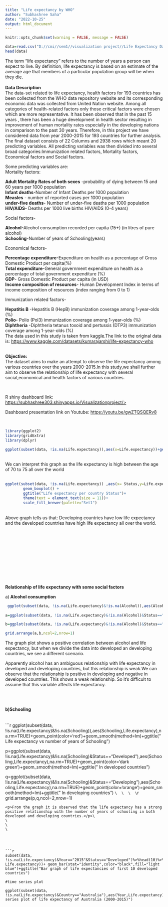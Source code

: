 ---
title: "Life expectancy by WHO"
author: "Subhashree Saha"
date: "2022-10-25"
output: html_document
---

```{r setup, include=FALSE}
knitr::opts_chunk$set(warning = FALSE, message = FALSE)

data=read.csv("D://cmi//sem1//visualization project//Life Expectancy Data.csv")
head(data)
```
The term “life expectancy” refers to the number of years a person can expect to live. By definition, life expectancy is based on an estimate of the average age that members of a particular population group will be when they die.\
\
<b>Data Description</b>\
The data-set related to life expectancy, health factors for 193 countries has been collected from the  WHO data repository website and its corresponding economic data was collected from United Nation website. Among all categories of health-related factors only those critical factors were chosen which are more representative. It has been observed that in the past 15 years , there has been a huge development in health sector resulting in improvement of human mortality rates especially in the developing nations in comparison to the past 30 years. Therefore, in this project we have considered data from year 2000-2015 for 193 countries for further analysis.
The final dataset consists of 22 Columns and 2938 rows which meant 20 predicting variables. All predicting variables was then divided into several broad categories:Immunization related factors, Mortality factors, Economical factors and Social factors.

Some predicting variables are:\
Mortality factors:\

<b>Adult Mortality Rates of both sexes</b> -probability of dying between 15 and 60 years per 1000 population\
<b>Infant deaths</b>-Number of Infant Deaths per 1000 population\
<b>Measles</b> - number of reported cases per 1000 population\
<b>under-five deaths</b>- Number of under-five deaths per 1000 population\
<b>HIV/AIDS</b>- Deaths per 1000 live births HIV/AIDS (0-4 years)\

Social factors-

<b>Alcohol</b>-Alcohol consumption recorded per capita (15+)  (in litres of pure alcohol)\
<b>Schooling</b>-Number of years of Schooling(years)\

Economical factors-

<b>Percentage expenditure</b>-Expenditure on health as a percentage of Gross Domestic Product per capita(%)\
<b>Total expenditure</b>-General government expenditure on health as a percentage of total government expenditure (%)\
<b>GDP</b>- Gross Domestic Product per capita (in USD)\
<b>Income composition of resources</b>- Human Development Index in terms of income composition of resources (index ranging from 0 to 1)\

Immunization related factors-

<b>Hepatitis B</b> -Hepatitis B (HepB) immunization coverage among 1-year-olds (%)\
<b>Polio</b>- Polio (Pol3) immunization coverage among 1-year-olds (%)\
<b>Diphtheria</b> -Diphtheria tetanus toxoid and pertussis (DTP3) immunization coverage among 1-year-olds (%)\
The data used in this study is taken from kaggle.The link to the original data is: 
<a href="https://www.kaggle.com/datasets/kumarajarshi/life-expectancy-who">https://www.kaggle.com/datasets/kumarajarshi/life-expectancy-who</a>
\
\


<p><b>Objective:</b>\
The dataset aims to make an attempt to observe the life expectancy among various countries over the years 2000-2015.In this study,we shall further aim to observe the relationship of life expectancy with several social,economical and health factors of various countries.</p>\

<p>R shiny dashboard link:
<a href="https://subhashree303.shinyapps.io/Visualizationproject/">https://subhashree303.shinyapps.io/Visualizationproject/></a></p>
<p> Dashboard presentation link on Youtube:</a>
<a href="https://youtu.be/gwZTQSQERv8">https://youtu.be/gwZTQSQERv8</a>
</p>
\

```{r , echo=FALSE}
library(ggplot2)
library(gridExtra)
library(dplyr)

ggplot(subset(data, !is.na(Life.expectancy)),aes(x=Life.expectancy))+geom_histogram(color="black",fill="light green",binwidth=2)+ggtitle("Distribution of life expectancy according to age")
```
<br /> We can interpret this graph as the life expectancy is high between the age of 70 to 75 all over the world<br />\
```{r , echo=FALSE}

ggplot(subset(data, !is.na(Life.expectancy)) ,aes(x= Status,y=Life.expectancy, fill= Status)) + 
        geom_boxplot() +
        ggtitle("Life expectancy per country Status")+
        theme(text = element_text(size = 11))+
        scale_fill_brewer(palette="Set1")


```
<br /> Above graph tells us that:
Developing countries have low life expectancy and the developed countries have high life expectancy all over the world.<br />\
\
\
\
\
\
\
\
\
\
\
<b>Relationship of life expectancy with some social factors</b>\

 a)<b> Alcohol consumption</b>
 
 ```{r , echo=FALSE,out.width="100%"}
  ggplot(subset(data, !is.na(Life.expectancy)&!is.na(Alcohol)),aes(Alcohol,Life.expectancy),na.rm=TRUE)+geom_point(color='red')+geom_smooth(method=lm)+ggtitle("Alcohol consumption vs Life expectancy ")
  
a=ggplot(subset(data, !is.na(Life.expectancy)&!is.na(Alcohol)&Status=="Developed"),aes(Alcohol,Life.expectancy),na.rm=TRUE)+geom_point(color='dark green')+geom_smooth(method=lm)+ggtitle("In developed countries")
 
b=ggplot(subset(data, !is.na(Life.expectancy)&!is.na(Alcohol)&Status=="Developing"),aes(Alcohol,Life.expectancy),na.rm=TRUE)+geom_point(color='orange')+geom_smooth(method=lm)+ggtitle(" In developing countries")

grid.arrange(a,b,ncol=2,nrow=1)
 
 ```
<p>The graph plot shows a positive correlation  between alcohol and life expectancy, but when we divide the data into developed an developing countries, we see a different scenario.

Apparently alcohol has an ambiguous relationship with life expectancy in developed and developing countries, but this relationship is weak.We can observe that the relationship is positive in developing and negative in developed countries. This shows a weak relationship. So it's difficult to assume that this variable affects life expectancy.</p>
\
\

 <b>b)Schooling</b>
 \
 \
 \
 ```{r , echo=FALSE,out.width="100%"}
 ggplot(subset(data, !is.na(Life.expectancy)&!is.na(Schooling)),aes(Schooling,Life.expectancy),na.rm=TRUE)+geom_point(color='red')+geom_smooth(method=lm)+ggtitle("Life expectancy  vs number of years of Schooling ")

p=ggplot(subset(data, !is.na(Life.expectancy)&!is.na(Schooling)&Status=="Developed"),aes(Schooling,Life.expectancy),na.rm=TRUE)+geom_point(color='dark green')+geom_smooth(method=lm)+ggtitle(" In developed countries")
 
q=ggplot(subset(data, !is.na(Life.expectancy)&!is.na(Schooling)&Status=="Developing"),aes(Schooling,Life.expectancy),na.rm=TRUE)+geom_point(color='orange')+geom_smooth(method=lm)+ggtitle(" In developing countries")
 ```
 \
 \
 \
 \
 ```{r , echo=FALSE,out.width="100%"}
grid.arrange(p,q,ncol=2,nrow=1)

 ```
<p>From the graph it is observed that the life expectancy has a strong positive relationship with the number of years of schooling in both developed and developing countries.</p>\
\
\
\




 ```{r , echo=FALSE, out.width="100%"}
 
 subset(data, !is.na(Life.expectancy)&Year=="2015"&Status=="Developed")%>%head(10)%>%ggplot(aes(Country, Life.expectancy))+ geom_bar(stat="identity",color="black",fill="light blue")+ggtitle("Bar graph of life expectancies of first 10 developed countries")
 
#time series plot

ggplot(subset(data, !is.na(Life.expectancy)&Country=="Australia"),aes(Year,Life.expectancy),na.rm=TRUE)+geom_line(color='orange')+ggtitle("Time series plot of life expectancy of Australia (2000-2015)")

```

 
 
 
 
 